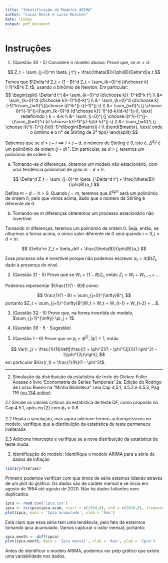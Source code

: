 ```yaml
---
title: "Identificação de Modelos ARIMA"
author: "Lucas Resck e Lucas Moschen"
date: \today
output: pdf_document
---
```


# Instruções 

1. (Questão 30 - 5) Considere o modelo abaixo. Prove que, se $m > d$: 

$$
Z_t = \sum_{j=0}^m \beta_j t^j  + \frac{\theta(B)}{\phi(B)\Delta^d}a_t
$$

Temos que $\Delta^d Z_t = (1 - B)^d Z_t = \sum_{k=0}^d {d\choose k}(-1)^kB^k Z_t$, usando o binômio de Newton. Em particular: 
$$
\begin{split}
\Delta^d t^j &= \sum_{k=0}^d {d\choose k}(-1)^kB^k t^j \\
&= \sum_{k=0}^d {d\choose k}(-1)^k(t-k)^j \\
&= \sum_{k=0}^d {d\choose k}(-1)^k\sum_{i=0}^j{j\choose i}t^ik^{j-i}(-1)^{j-i} \\
&= \sum_{i=0}^j {j \choose i}t^i(-1)^{j-i}\sum_{k=0}^d {d \choose k}(-1)^{d-k}(d-k)^{j-i}, \text{ redefinindo } k = d-k \\
&= \sum_{i=0}^j {j \choose i}t^i(-1)^{j-i}\sum_{k=0}^d {d \choose k}(-1)^{d-k}(d-k)^{j-i} \\
&= \sum_{i=0}^j {j \choose i}t^i(-1)^{j-i}d!(-1)^d\begin{Bmatrix}j-i \\ d\end{Bmatrix}, \text{ onde o úmtimo é o n° de Stirling de 2° tipo}
\end{split}
$$


Sabemos que se $d > j - i \implies i > j - d$, o número de Stirling é $0$, isto é, $\Delta^d t^j$ é um polinômio de ordem $(j - d)^+$. Em particular, se $d > j$, teremos um polinômio de ordem $0$. 

<!---
Poderíamos fazer de uma maneira alternativa: provar, por indução em d que \Delta^d t^j é um polinômio de ordem (j - d)^+
-->

a. Tomando-se $d$ diferenças,  obtemos um modelo não estacionário, com uma tendência polinomial de grau $m-d = h$. 

$$
\Delta^d Z_t = \sum_{j=0}^m \beta_j \Delta^d t^j + \frac{\theta(B)}{\phi(B)}a_t
$$
Defina $m -d = h > 0$. Quando $j=m$, teremos que $\Delta^d t^m$ será um polinômio de ordem $h$, pelo que vimos acima, dado que o número de Stirling é diferente de $0$.   

b. Tomando-se $m$ diferenças obteremos um processo estacionário não invertível. 

Tomando $m$ diferenças, teremos um polinômio de ordem $0$. Seja, então, se olharmos a forma acima, o único valor diferente de $0$ será quando $i=0, j = d = m$. 

$$
\Delta^m Z_t = \beta_dd! + \frac{\theta(B)}{\phi(B)}a_t
$$

Esse processo não é invertível porque não podemos escrever $a_t = \pi(B)Z_t$, dado à presença do nível. 

2. (Questão 31 - 5) Prove que se $W_t = (1 - B)Z_t$, então $Z_t = W_t + W_{t-1} + ...$

Podemos representar $\frac{1}{1 - B}$ como: 

$$
\frac{1}{1 - B} = \sum_{j=0}^{\infty}B^j,
$$
portanto $Z_t = \sum_{j=0}^{\infty}B^jW_t = W_t + W_{t-1} + W_{t-2} + ...$.

3. (Questão 32 - 5) Prove que, na forma invertida do modelo, $\sum_{j=1}^{\infty} \pi_j = 1$.

4. (Questão 36 - 5 - Sugestão) 

5. (Questão 1 - 6) Prove que se $\rho_j = \phi^{|j|}, |\psi| < 1$, então

$$
Var(r_j) = \frac{1}{N}\left[\frac{(1 + \phi^2)(1 - \phi^{2j})}{1-\phi^2} - 2j\phi^{2j}\right], 
$$
em particular $Var(r_1) = \frac{1}{N}(1 - \phi^2)$. 

----

2. Simulação da distribuição da estatística de teste de Dickey-Fuller
Acesse o livro 'Econometria de Séries Temporais' 2a. Edição do Rodrigo de Losso Bueno na "Minha Biblioteca"
Leia Cap 4.5.1, 4.5.2 e 4.5.3, Pag 116 [(ou 134 online)](https://integrada.minhabiblioteca.com.br/#/books/9788522128259/pageid/134)

2.1 Simule os valores críticos da estatística de teste DF, como proposto no Cap 4.5.1, apõs eq (2) com $\phi_1 = 0.8$

2.2 Repita a simulação, mas agora adicione termos autoregressivos no modelo, verifique que a distribuição da estatística de teste permanece inalterada

2.3 Adicione intercepto e verifique se a nova distribuição da estatística de teste muda.

3. Identificação do modelo: Identifique o modelo ARIMA para a série de dados de inflação 

```r
library(tseries)
```

Primeiro podemos verificar com que timos de série estamos lidando através de um plot do gráfico. Os dados são de caráter mensal e se inicia em agosto de 1994 até agosto de 2020. Não há dados faltantes nem duplicados. 

```r
ipca <- read.csv('ipca.csv')
ipca <- ts(ipca$ipca.acum, start = c(1994,8), end = c(2020,8), frequency = 12)
plot(ipca, main = 'Ipca acumulado', xlab = 'Ano')
```

Está claro que  essa série tem uma tendência, pelo fato de estarmos tomando ipca acumulado. Vamos capturar o valor mensal, portanto: 

```r
ipca.month <- diff(ipca) 
plot(ipca.month, main = 'Ipca mensal', xlab = 'Ano', ylab = 'Ipca')
```

Antes de identificar o modelo ARIMA, podemos ver pelp gráfico que existe uma variabilidade nos dados. 

